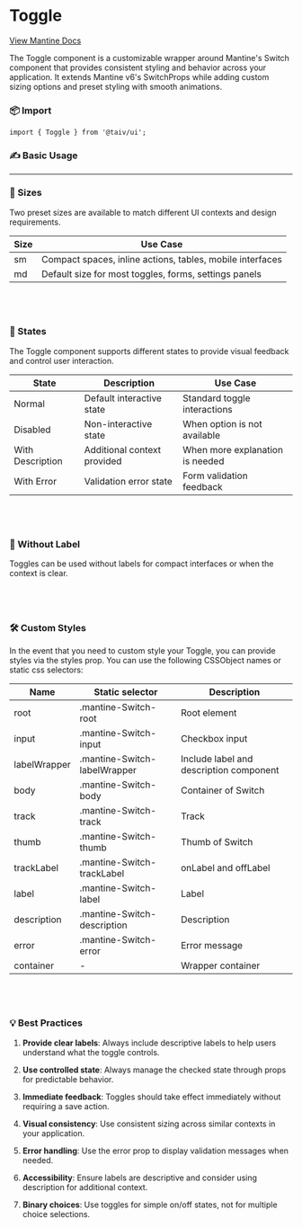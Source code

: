 
<Meta of={ToggleStories} />

# Toggle

[View Mantine Docs](https://v6.mantine.dev/core/switch/)

The Toggle component is a customizable wrapper around Mantine's Switch component that provides consistent styling and behavior across your application. It extends Mantine v6's SwitchProps while adding custom sizing options and preset styling with smooth animations.

### 📦 Import

```tsx
import { Toggle } from '@taiv/ui';
```

### ✍️ Basic Usage

<Canvas of={ToggleStories.Default} />
<Controls of={ToggleStories.Default} />

---

### 📐 Sizes

Two preset sizes are available to match different UI contexts and design requirements.

<Story of={ToggleStories.Sizes} />

<table>
  <thead>
    <tr>
      <th>Size</th>
      <th>Use Case</th>
    </tr>
  </thead>
  <tbody>
    <tr>
      <td>sm</td>
      <td>Compact spaces, inline actions, tables, mobile interfaces</td>
    </tr>
    <tr>
      <td>md</td>
      <td>Default size for most toggles, forms, settings panels</td>
    </tr>
  </tbody>
</table>

## <br />

### 🔄 States

The Toggle component supports different states to provide visual feedback and control user interaction.

<Story of={ToggleStories.States} />

<table>
  <thead>
    <tr>
      <th>State</th>
      <th>Description</th>
      <th>Use Case</th>
    </tr>
  </thead>
  <tbody>
    <tr>
      <td>Normal</td>
      <td>Default interactive state</td>
      <td>Standard toggle interactions</td>
    </tr>
    <tr>
      <td>Disabled</td>
      <td>Non-interactive state</td>
      <td>When option is not available</td>
    </tr>
    <tr>
      <td>With Description</td>
      <td>Additional context provided</td>
      <td>When more explanation is needed</td>
    </tr>
    <tr>
      <td>With Error</td>
      <td>Validation error state</td>
      <td>Form validation feedback</td>
    </tr>
  </tbody>
</table>

## <br />

### 🎨 Without Label

Toggles can be used without labels for compact interfaces or when the context is clear.

<Story of={ToggleStories.WithoutLabel} />

## <br />

### 🛠️ Custom Styles

In the event that you need to custom style your Toggle, you can provide styles via the styles prop. You can use the following CSSObject names or static css selectors:

<Story of={ToggleStories.CustomStyles} />

<table>
  <thead>
    <tr>
      <th>Name</th>
      <th>Static selector</th>
      <th>Description</th>
    </tr>
  </thead>
  <tbody>
    <tr>
      <td>root</td>
      <td>.mantine-Switch-root</td>
      <td>Root element</td>
    </tr>
    <tr>
      <td>input</td>
      <td>.mantine-Switch-input</td>
      <td>Checkbox input</td>
    </tr>
    <tr>
      <td>labelWrapper</td>
      <td>.mantine-Switch-labelWrapper</td>
      <td>Include label and description component</td>
    </tr>
    <tr>
      <td>body</td>
      <td>.mantine-Switch-body</td>
      <td>Container of Switch</td>
    </tr>
    <tr>
      <td>track</td>
      <td>.mantine-Switch-track</td>
      <td>Track</td>
    </tr>
    <tr>
      <td>thumb</td>
      <td>.mantine-Switch-thumb</td>
      <td>Thumb of Switch</td>
    </tr>
    <tr>
      <td>trackLabel</td>
      <td>.mantine-Switch-trackLabel</td>
      <td>onLabel and offLabel</td>
    </tr>
    <tr>
      <td>label</td>
      <td>.mantine-Switch-label</td>
      <td>Label</td>
    </tr>
    <tr>
      <td>description</td>
      <td>.mantine-Switch-description</td>
      <td>Description</td>
    </tr>
    <tr>
      <td>error</td>
      <td>.mantine-Switch-error</td>
      <td>Error message</td>
    </tr>
    <tr>
      <td>container</td>
      <td>-</td>
      <td>Wrapper container</td>
    </tr>
  </tbody>
</table>

## <br />

### 💡 Best Practices

1. **Provide clear labels**: Always include descriptive labels to help users understand what the toggle controls.

2. **Use controlled state**: Always manage the checked state through props for predictable behavior.

3. **Immediate feedback**: Toggles should take effect immediately without requiring a save action.

4. **Visual consistency**: Use consistent sizing across similar contexts in your application.

5. **Error handling**: Use the error prop to display validation messages when needed.

6. **Accessibility**: Ensure labels are descriptive and consider using description for additional context.

7. **Binary choices**: Use toggles for simple on/off states, not for multiple choice selections.
